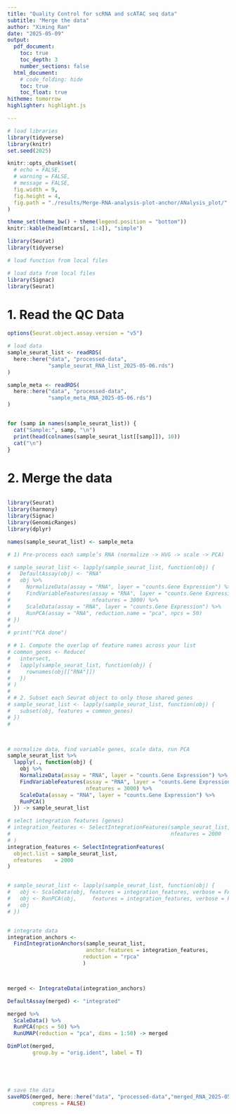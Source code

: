 ```yaml
---
title: "Quality Control for scRNA and scATAC seq data"
subtitle: "Merge the data"
author: "Ximing Ran"
date: "2025-05-09"
output:
  pdf_document:
    toc: true
    toc_depth: 3
    number_sections: false
  html_document:
    # code_folding: hide
    toc: true
    toc_float: true
hitheme: tomorrow
highlighter: highlight.js

---
```


```r
# load libraries
library(tidyverse)
library(knitr)
set.seed(2025)

knitr::opts_chunk$set(
  # echo = FALSE,
  # warning = FALSE,
  # message = FALSE,
  fig.width = 9,
  fig.height = 4,
  fig.path = "./results/Merge-RNA-analysis-plot-anchor/ANalysis_plot/"
)

theme_set(theme_bw() + theme(legend.position = "bottom"))
knitr::kable(head(mtcars[, 1:4]), "simple")
```

```r
library(Seurat)
library(tidyverse)
```



```r
# load function from local files

```


```r
# load data from local files
library(Signac)
library(Seurat)

```


\newpage

# 1. Read the QC Data


```r
options(Seurat.object.assay.version = "v5")

# load data
sample_seurat_list <- readRDS(
  here::here("data", "processed-data",
             "sample_seurat_RNA_list_2025-05-06.rds")
)

sample_meta <- readRDS(
  here::here("data", "processed-data",
             "sample_meta_RNA_2025-05-06.rds")
)


for (samp in names(sample_seurat_list)) {
  cat("Sample:", samp, "\n")
  print(head(colnames(sample_seurat_list[[samp]]), 10))
  cat("\n")
}

```

\newpage
# 2. Merge the data


```r


```



```r
library(Seurat)
library(harmony)
library(Signac)
library(GenomicRanges)
library(dplyr)

names(sample_seurat_list) <- sample_meta

# 1) Pre-process each sample’s RNA (normalize -> HVG -> scale -> PCA)

# sample_seurat_list <- lapply(sample_seurat_list, function(obj) {
#   DefaultAssay(obj) <- "RNA"
#   obj %>%
#     NormalizeData(assay = "RNA", layer = "counts.Gene Expression") %>%
#     FindVariableFeatures(assay = "RNA", layer = "counts.Gene Expression", 
#                          nfeatures = 3000) %>%
#     ScaleData(assay = "RNA", layer = "counts.Gene Expression") %>%
#     RunPCA(assay = "RNA", reduction.name = "pca", npcs = 50)
# })
# 
# print("PCA done")

# # 1. Compute the overlap of feature names across your list
# common_genes <- Reduce(
#   intersect,
#   lapply(sample_seurat_list, function(obj) {
#     rownames(obj[["RNA"]]) 
#   })
# )
# 
# # 2. Subset each Seurat object to only those shared genes
# sample_seurat_list <- lapply(sample_seurat_list, function(obj) {
#   subset(obj, features = common_genes)
# })
# 



# normalize data, find variable genes, scale data, run PCA
sample_seurat_list %>%
  lapply(., function(obj) {
    obj %>%
    NormalizeData(assay = "RNA", layer = "counts.Gene Expression") %>%
    FindVariableFeatures(assay = "RNA", layer = "counts.Gene Expression",
                         nfeatures = 3000) %>%
    ScaleData(assay = "RNA", layer = "counts.Gene Expression") %>%
    RunPCA()
  }) -> sample_seurat_list

# select integration features (genes)
# integration_features <- SelectIntegrationFeatures(sample_seurat_list,
#                                                   nfeatures = 2000
# )
integration_features <- SelectIntegrationFeatures(
  object.list = sample_seurat_list,
  nfeatures    = 2000
)


# sample_seurat_list <- lapply(sample_seurat_list, function(obj) {
#   obj <- ScaleData(obj, features = integration_features, verbose = FALSE)
#   obj <- RunPCA(obj,     features = integration_features, verbose = FALSE)
#   obj
# })


# integrate data
integration_anchors <- 
  FindIntegrationAnchors(sample_seurat_list,
                         anchor.features = integration_features,
                        reduction = "rpca"
                        )



merged <- IntegrateData(integration_anchors)

DefaultAssay(merged) <- "integrated"

merged %>%
  ScaleData() %>%
  RunPCA(npcs = 50) %>%
  RunUMAP(reduction = "pca", dims = 1:50) -> merged

DimPlot(merged,
        group.by = "orig.ident", label = T)





# save the data
saveRDS(merged, here::here("data", "processed-data","merged_RNA_2025-05-09.rds"),
        compress = FALSE)
```



\newpage

